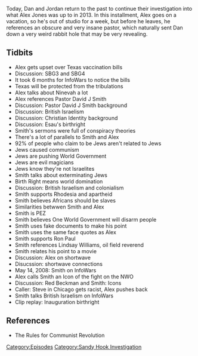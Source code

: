 {{DEFAULTSORT:
    #_EPISODE_0325:Feb. 27-Mar. 10, 2013
}}{{Episode
    | title             = Feb. 27-Mar. 10, 2013
    | caption           = [https://knowledgefight.libsyn.com/knowledge-fight-feb-27-mar-10-2013 Listen to this episode on Libsyn]
    | episodeNumber     = 325
    | length            = 01:45:38
    | airDate           = July 29, 2019
    | coverageStartDate = February 27, 2013
    | coverageEndDate   = March 10, 2013
    | episodeType       = [[:Category:Sandy Hook Investigation|Sandy Hook Investigation]]
    | appearance        = [[Pastor David J Smith]], [[Ron Paul]], [[Lindsey Williams]], [[Red Beckman]]
    | previousEpisode   = [[324: Bilderberg Speeches]]
    | nextEpisode       = [[326: July 26-29, 2019]]
}}

{{Stub}}

Today, Dan and Jordan return to the past to continue their investigation into what Alex Jones was up to in 2013. In this installment, Alex goes on a vacation, so he's out of studio for a week, but before he leaves, he references an obscure and very insane pastor, which naturally sent Dan down a very weird rabbit hole that may be very revealing.

==Tidbits==

*Alex gets upset over Texas vaccination bills
*Discussion: SBG3 and SBG4
*It took 6 months for InfoWars to notice the bills
*Texas will be protected from the tribulations
*Alex talks about Ninevah a lot
*Alex references Pastor David J Smith
*Discussion: Pastor David J Smith background
*Discussion: British Israelism
*Discussion: Christian Identity background
*Discussion: Esau's birthright
*Smith's sermons were full of conspiracy theories
*There's a lot of parallels to Smith and Alex
*92% of people who claim to be Jews aren't related to Jews
*Jews caused communism
*Jews are pushing World Government
*Jews are evil magicians
*Jews know they're not Israelites
*Smith talks about exterminating Jews
*Birth Right means world domination
*Discussion: British Israelism and colonialism
*Smith supports Rhodesia and apartheid
*Smith believes Africans should be slaves
*Similarities betwwen Smith and Alex
*Smith is PEZ
*Smith believes One World Government will disarm people
*Smith uses fake documents to make his point
*Smith uses the same face quotes as Alex
*Smith supports Ron Paul
*Smith references Lindsay Williams, oil field reverend
*Smith relates his point to a movie
*Discussion: Alex on shortwave
*Disucssion: shortwave connections
*May 14, 2008: Smith on InfoWars
*Alex calls Smith an Icon of the fight on the NWO
*Discussion: Red Beckman and Smith: Icons
*Caller: Steve in Chicago gets racist, Alex pushes back
*Smith talks British Israelism on InfoWars
*Clip replay: Inauguration birthright

==References==

*The Rules for Communist Revolution

[[Category:Episodes]]
[[Category:Sandy Hook Investigation]]
